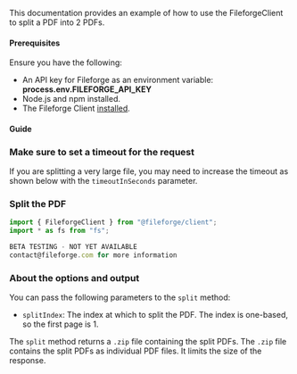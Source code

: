 This documentation provides an example of how to use the FileforgeClient to split a PDF into 2 PDFs.

#### Prerequisites

Ensure you have the following:

- An API key for Fileforge as an environment variable: **process.env.FILEFORGE_API_KEY**
- Node.js and npm installed.
- The Fileforge Client [installed](/getting-started/general/authentication).

#### Guide

<Steps>

### Make sure to set a timeout for the request

If you are splitting a very large file, you may need to increase the timeout as shown below with the `timeoutInSeconds` parameter.

### Split the PDF

```typescript
import { FileforgeClient } from "@fileforge/client";
import * as fs from "fs";

BETA TESTING - NOT YET AVAILABLE
contact@fileforge.com for more information
```

### About the options and output

You can pass the following parameters to the `split` method:

- `splitIndex`: The index at which to split the PDF. The index is one-based, so the first page is 1.

The `split` method returns a `.zip` file containing the split PDFs. The `.zip` file contains the split PDFs as individual PDF files. It limits the size of the response.

</Steps>
